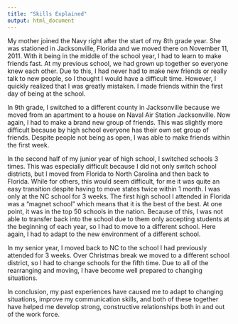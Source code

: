 ```yaml
---
title: "Skills Explained"
output: html_document
---
```


My mother joined the Navy right after the start of my 8th grade year. She was stationed in Jacksonville, Florida and we moved there on November 11, 2011. With it being in the middle of the school year, I had to learn to make friends fast. At my previous school, we had grown up together so everyone knew each other. Due to this, I had never had to make new friends or really talk to new people, so I thought I would have a difficult time. However, I quickly realized that I was greatly mistaken. I made friends within the first day of being at the school. 

In 9th grade, I switched to a different county in Jacksonville because we moved from an apartment to a house on Naval Air Station Jacksonville. Now again, I had to make a brand new group of friends. This was slightly more difficult because by high school everyone has their own set group of friends. Despite people not being as open, I was able to make friends within the first week. 

In the second half of my junior year of high school, I switched schools 3 times. This was especially difficult because I did not only switch school districts, but I moved from Florida to North Carolina and then back to Florida. While for others, this would seem difficult, for me it was quite an easy transition despite having to move states twice within 1 month. I was only at the NC school for 3 weeks. The first high school I attended in Florida was a "magnet school" which means that it is the best of the best. At one point, it was in the top 50 schools in the nation. Because of this, I was not able to transfer back into the school due to them only accepting students at the beginning of each year, so I had to move to a different school. Here again, I had to adapt to the new environment of a different school. 

In my senior year, I moved back to NC to the school I had previously attended for 3 weeks. Over Christmas break we moved to a different school district, so I had to change schools for the fifth time. Due to all of the rearranging and moving, I have become well prepared to changing situations. 

In conclusion, my past experiences have caused me to adapt to changing situations, improve my communication skills, and both of these together have helped me develop strong, constructive relationships both in and out of the work force.